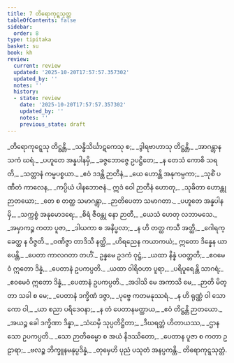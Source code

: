 ```yaml
---
title: 7 တိရောကုဋ္ဋသုတ္တ
tableOfContents: false
sidebar:
  order: 8
type: tipitaka
basket: su
book: kh
review:
  current: review
  updated: '2025-10-20T17:57:57.357302'
  updated_by: ''
  notes: ''
  history:
  - state: review
    date: '2025-10-20T17:57:57.357302'
    updated_by: ''
    notes: ''
    previous_state: draft
---
```



<DynamicBreadcrumb />


<ReviewStatus review={frontmatter.review} showDetails={true} />

<HypothesisAnnotation frontmatter={frontmatter} />

<Division number="1" book="kh" e="ch" v="18" p="10">

<Paragraph number="64" type="verses" book="kh">
_တိရောကုဋ္ဋေသု တိဋ္ဌန္တိ,_  
_သန္ဓိသိင်္ဃာဋကေသု စ;_  
_ဒွါရဗာဟာသု တိဋ္ဌန္တိ,_  
_အာဂန္တွာန သကံ ဃရံ._  

</Paragraph>

</Division>
<Division number="2" book="kh" e="ch" v="18" p="8">

<Paragraph number="65" type="verses" book="kh">
_ပဟူတေ အန္နပါနမှိ,_  
_ခဇ္ဇဘောဇ္ဇေ ဥပဋ္ဌိတေ;_  
_န တေသံ ကောစိ သရတိ,_  
_သတ္တာနံ ကမ္မပစ္စယာ._  

</Paragraph>

</Division>
<Division number="3" book="kh" e="ch" v="18" p="8">

<Paragraph number="66" type="verses" book="kh">
_ဧဝံ ဒဒန္တိ ဉာတီနံ,_  
_ယေ ဟောန္တိ အနုကမ္ပကာ;_  
_သုစိံ ပဏီတံ ကာလေန,_  
_ကပ္ပိယံ ပါနဘောဇနံ._  

</Paragraph>

</Division>
<Division number="4" book="kh" e="ch" v="18" p="8">

<Paragraph number="67" type="verses" book="kh">
ဣဒံ ဝေါ ဉာတီနံ ဟောတု,_  
_သုခိတာ ဟောန္တု ဉာတယော;_  
_တေ စ တတ္ထ သမာဂန္တွာ,_  
_ဉာတိပေတာ သမာဂတာ._  

</Paragraph>

</Division>
<Division number="5" book="kh" e="ch" v="18" p="8">

<Paragraph number="68" type="verses" book="kh">
_ပဟူတေ အန္နပါနမှိ,_  
_သက္ကစ္စံ အနုမောဒရေ;_  
_စိရံ ဇီဝန္တု နော ဉာတီ,_  
_ယေသံ ဟေတု လဘာမသေ._  

</Paragraph>

</Division>
<Division number="6" book="kh" e="ch" v="18" p="8">

<Paragraph number="69" type="verses" book="kh">
_အမှာကဉ္စ ကတာ ပူဇာ,_  
_ဒါယကာ စ အနိပ္ဖလာ;_  
_န ဟိ တတ္ထ ကသီ အတ္ထိ,_  
_ဂေါရက္ခေတ္ထ န ဝိဇ္ဇတိ._  

</Paragraph>

</Division>
<Division number="7" book="kh" e="ch" v="18" p="8">

<Paragraph number="70" type="verses" book="kh">
_ဝဏိဇ္ဇာ တာဒိသီ နတ္ထိ,_  
_ဟိရညေန ကယာကယံ;_  
ဣတော ဒိန္နေန ယာပေန္တိ,_  
_ပေတာ ကာလဂတာ တဟိံ._  

</Paragraph>

</Division>
<Division number="8" book="kh" e="ch" v="18" p="8">

<Paragraph number="71" type="verses" book="kh">
ဥန္နမေ ဥဒကံ ဝုဋ္ဌံ,_  
_ယထာ နိန္နံ ပဝတ္တတိ;_  
_ဧဝမေဝံ ဣတော ဒိန္နံ,_  
_ပေတာနံ ဥပကပ္ပတိ._  

</Paragraph>

</Division>
<Division number="9" book="kh" e="ch" v="18" p="9">

<Paragraph number="72" type="verses" book="kh">
_ယထာ ဝါရိဝဟာ ပူရာ,_  
_ပရိပူရေန္တိ သာဂရံ;_  
_ဧဝမေဝံ ဣတော ဒိန္နံ,_  
_ပေတာနံ ဥပကပ္ပတိ._  

</Paragraph>

</Division>
<Division number="10" book="kh" e="ch" v="18" p="9">

<Paragraph number="73" type="verses" book="kh">
_အဒါသိ မေ အကာသိ မေ,_  
_ဉာတိ မိတ္တာ သခါ စ မေ;_  
_ပေတာနံ ဒက္ခိဏံ ဒဇ္ဇာ,_  
_ပုဗ္ဗေ ကတမနုဿရံ._  

</Paragraph>

</Division>
<Division number="11" book="kh" e="ch" v="18" p="9">

<Paragraph number="74" type="verses" book="kh">
_န ဟိ ရုဏ္ဏံ ဝါ သောကော ဝါ,_  
_ယာ စညာ ပရိဒေဝနာ;_  
_န တံ ပေတာနမတ္ထာယ,_  
_ဧဝံ တိဋ္ဌန္တိ ဉာတယော._  

</Paragraph>

</Division>
<Division number="12" book="kh" e="ch" v="18" p="9">

<Paragraph number="75" type="verses" book="kh">
_အယဉ္စ ခေါ ဒက္ခိဏာ ဒိန္နာ,_  
_သံဃမှိ သုပ္ပတိဋ္ဌိတာ;_  
_ဒီဃရတ္တံ ဟိတာယဿ,_  
_ဌာနသော ဥပကပ္ပတိ._  

</Paragraph>

</Division>
<Division number="13" book="kh" e="ch" v="18" p="10">

<Paragraph number="76" type="verses" book="kh">
_သော ဉာတိဓမ္မော စ အယံ နိဒဿိတော,_  
_ပေတာန ပူဇာ စ ကတာ ဥဠာရာ;_  
_ဗလဉ္စ ဘိက္ခူနမနုပ္ပဒိန္နံ,_  
_တုမှေဟိ ပုညံ ပသုတံ အနပ္ပကန္တိ._  


</Paragraph>
</Division>

<Paragraph number="77" type="center" book="kh">
တိရောကုဋ္ဋသုတ္တံ.
</Paragraph>